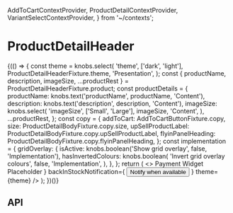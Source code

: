   AddToCartContextProvider,
  ProductDetailContextProvider,
  VariantSelectContextProvider,
} from '~/contexts';

<Meta title="Components/ProductDetailHeader" component={ProductDetailHeader} />

# ProductDetailHeader

<Canvas>
  <Story name="Base component">
    {(() => {
      const theme = knobs.select(
        'theme',
        ['dark', 'light'],
        ProductDetailHeaderFixture.theme,
        'Presentation',
      );
      const {
        productName,
        description,
        imageSize,
        ...productRest
      } = ProductDetailHeaderFixture.product;
      const productDetails = {
        productName: knobs.text('productName', productName, 'Content'),
        description: knobs.text('description', description, 'Content'),
        imageSize: knobs.select(
          'imageSize',
          ['Small', 'Large'],
          imageSize,
          'Content',
        ),
        ...productRest,
      };
      const copy = {
        addToCart: AddToCartButtonFixture.copy,
        size: ProductDetailBodyFixture.copy.size,
        upSellProductLabel: ProductDetailBodyFixture.copy.upSellProductLabel,
        flyinPanelHeading: ProductDetailBodyFixture.copy.flyinPanelHeading,
      };
      const implementation = {
        gridOverlay: {
          isActive: knobs.boolean('Show grid overlay', false, 'Implementation'),
          hasInvertedColours: knobs.boolean(
            'Invert grid overlay colours',
            false,
            'Implementation',
          ),
        },
      };
      return (
        <>
          <AddToCartContextProvider onClick={mockAddToCartButtonOnClick}>
            <ProductDetailContextProvider product={productDetails}>
              <VariantSelectContextProvider
                variants={ProductDetailHeaderFixture.product.variantOptions}
              >
                <ProductDetailHeader
                  breadcrumbs={ProductDetailHeaderFixture.breadcrumbs}
                  className={ProductDetailHeaderFixture.className}
                  copy={copy}
                  onBreadcrumbClick={action('clicked')}
                  onFlyinOpenCloseClick={action('clicked')}
                  onUpsellScrollIntoView={action('Upsell is on screen')}
                  onUpsellClick={action('Upsell clicked')}
                  paymentWidget={
                    <div>
                      <span>Payment Widget Placeholder</span>
                    </div>
                  }
                  backInStockNotification={
                    <button>
                      <span>Notify when available</span>
                    </button>
                  }
                  theme={theme}
                />
              </VariantSelectContextProvider>
            </ProductDetailContextProvider>
          </AddToCartContextProvider>
          <StorybookGridOverlay
            isActive={implementation.gridOverlay.isActive}
            hasInvertedColours={implementation.gridOverlay.hasInvertedColours}
          />
        </>
      );
    })()}
  </Story>
</Canvas>

## API

<ArgsTable of={ProductDetailHeader} />
